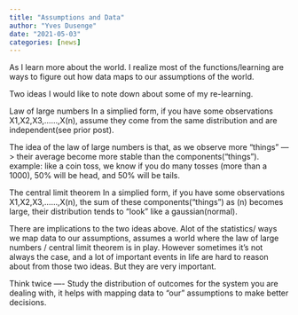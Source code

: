 ```yaml
---
title: "Assumptions and Data"
author: "Yves Dusenge"
date: "2021-05-03"
categories: [news]
---
```


As I learn more about the world. I realize most of the functions/learning are ways to figure out how data maps to our assumptions of the world.

Two ideas I would like to note down about some of my re-learning.

Law of large numbers
In a simplied form, if you have some observations X1,X2,X3,……,X(n), assume they come from the same distribution and are independent(see prior post).

The idea of the law of large numbers is that, as we observe more “things” —> their average become more stable than the components(“things”). example: like a coin toss, we know if you do many tosses (more than a 1000), 50% will be head, and 50% will be tails.

The central limit theorem
In a simplied form, if you have some observations X1,X2,X3,……,X(n), the sum of these components(“things”) as (n) becomes large, their distribution tends to “look” like a gaussian(normal).

There are implications to the two ideas above. Alot of the statistics/ ways we map data to our assumptions, assumes a world where the law of large numbers / central limit theorem is in play. However sometimes it’s not always the case, and a lot of important events in life are hard to reason about from those two ideas. But they are very important.

Think twice —- Study the distribution of outcomes for the system you are dealing with, it helps with mapping data to “our” assumptions to make better decisions.